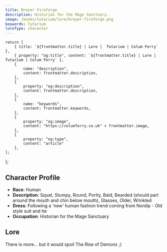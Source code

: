 ```yaml
---
title: Breyer Fireforge
description: Historian for the Mage Sanctuary.
image: /books/tutarium/lore/breyer-fireforge.png
keywords: Tutarium
loreType: character
---
```



    return [
        { title: `${frontmatter.title} | Lore |  Tutarium | Colum Ferry` },
        { property: "og:title", content: `${frontmatter.title} | Lore |  Tutarium | Colum Ferry` },
        {
            name: "description",
            content: frontmatter.description,
        },
        {
            property: "og:description",
            content: frontmatter.description,
        },
        {
            name: "keywords",
            content: frontmatter.keywords,
        },
        {
            property: "og:image",
            content: "https://columferry.co.uk" + frontmatter.image,
        },
        {
            property: "og:type",
            content: "article"
        },
    ];
};


## Character Profile

- **Race**: Human
- **Description**: Squat, Stumpy, Round, Portly, Bald, Bearded (should part around the mouth and chin below mouth), Glasses, Older, Wrinkled
- **Dress**: Following a 'new' human fashion trend coming from Nordip - Old style suit and tie
- **Occupation**: Historian for the Mage Sanctuary

## Lore

There is more... but it would spoil The Rise of Demons ;)